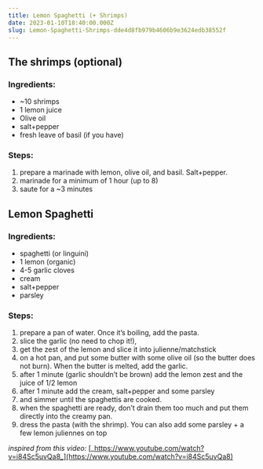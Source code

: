 ```yaml
---
title: Lemon Spaghetti (+ Shrimps)
date: 2023-01-10T18:40:00.000Z
slug: Lemon-Spaghetti-Shrimps-dde4d8fb979b4606b9e3624edb38552f
---
```


## The shrimps (optional)

### Ingredients:

- ~10 shrimps
- 1 lemon juice
- Olive oil
- salt+pepper
- fresh leave of basil (if you have)

### Steps:

1. prepare a marinade with lemon, olive oil, and basil. Salt+pepper.
2. marinade for a minimum of 1 hour (up to 8)
3. saute for a ~3 minutes

## Lemon Spaghetti

### Ingredients:

- spaghetti (or linguini)
- 1 lemon (organic)
- 4-5 garlic cloves
- cream
- salt+pepper
- parsley

### Steps:

1. prepare a pan of water. Once it’s boiling, add the pasta.
2. slice the garlic (no need to chop it!),
3. get the zest of the lemon and slice it into julienne/matchstick
4. on a hot pan, and put some butter with some olive oil (so the butter does not burn). When the
   butter is melted, add the garlic.
5. after 1 minute (garlic shouldn’t be brown) add the lemon zest and the juice of 1/2 lemon
6. after 1 minute add the cream, salt+pepper and some parsley
7. and simmer until the spaghettis are cooked.
8. when the spaghetti are ready, don’t drain them too much and put them directly into the creamy
   pan.
9. dress the pasta (with the shrimp). You can also add some parsley + a few lemon juliennes on top

_inspired from this video:_
[_https://www.youtube.com/watch?v=i84Sc5uvQa8_](https://www.youtube.com/watch?v=i84Sc5uvQa8)
